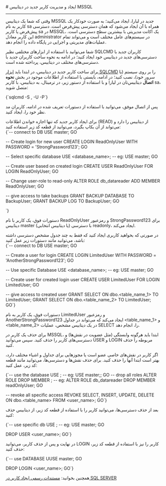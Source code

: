 

<Layout>
<Head>
<title>مستندات ایجاد و مدیریت کاربر جدید در دیتابیس MSSQL - لیارا</title>
<meta property="og:title" content="مستندات خدمات رایانش ابری لیارا" />
<meta property="og:description" content="مستندات ایجاد و مدیریت کاربر جدید در دیتابیس MSSQL"  />
<meta property="og:image" content="https://media.liara.ir/logos/liara-poster.jpg" />
</Head>
# ایجاد و مدیریت کاربر جدید در دیتابیس MSSQL
<hr className="mb-2" />

وقتی که شما یک دیتابیس MSSQL جدید در لیارا، ایجاد می‌کنید؛ به صورت خودکار یک کاربر به نام sa همراه با آن ایجاد می‌شود که همان دسترسی پیش‌فرض است.
دسترسی پیش‌فرض یا کاربر <Important>sa</Important> در MSSQL، یک اکانت مدیریتی با بیشترین سطح دسترسی است. این کاربر معادل administrator در سیستم‌های عامل مختلف است و می‌تواند تمام عملیات‌های مدیریتی و اجرایی در پایگاه داده را انجام دهد.
<div className="h-2" />

شما می‌توانید با استفاده از ابزارهای مختلفی نظیر SQLCMD کاربران جدید با دسترسی‌های جدید 
در دیتابیس خود ایجاد کنید؛ در ادامه به نحوه ساخت کاربران جدید با دسترسی‌های مختلف در دیتابیس، پرداخته شده است.
<div className="h-2" />

برای ساخت کاربر جدید در دیتابیس، در ابتدا باید <a href="/dbaas/mssql/how-tos/connect-via-cli/sqlcmd" className="text-[#2196f3]">ابزار SQLCMD</a> را بر روی سیستم (یا سرور خود)، نصب کنید؛ در ادامه، بایستی با استفاده از اطلاعات موجود در بخش **نحوه اتصال** دیتابیس‌تان در لیارا و با استفاده از دستور زیر، در ترمینال، به دیتابیس، با کاربر sa، متصل شوید: 

<div className="h-4" />
    <div dir='ltr'>
    <Highlight className="bash">
        {`sqlcmd -S <host_name>,<port> -U<user_name> -P<password>`}
    </Highlight>
    </div>
<div className="h-4" />

پس از اتصال موفق، می‌توانید با استفاده از دستورات تعریف شده در ادامه، کاربران مد نظر خود را، ایجاد کنید.

<Section id="create-readonly-user" title="ساخت کاربر با دسترسی Read-Only " />
برای ایجاد کاربر جدید که تنها اجازه خواندن اطلاعات (READ) از دیتابیس را دارد و می‌تواند از آن بکاپ بگیرد، 
می‌توانید از قطعه کد زیر استفاده کنید:

<div className="h-4" />
    <div dir='ltr'>
    <Highlight className="SQL">
        {`-- connect to DB
USE master;
GO

-- Create login for new user
CREATE LOGIN ReadOnlyUser
WITH PASSWORD = 'StrongPassword123';
GO

-- Select specific database
USE <database_name>; -- eg: USE master; 
GO

-- Create user based on created login
CREATE USER ReadOnlyUser
FOR LOGIN ReadOnlyUser;
GO

-- Change user-role to read-only
ALTER ROLE db_datareader ADD MEMBER ReadOnlyUser;
GO

-- give access to take backups
GRANT BACKUP DATABASE TO BackupUser;
GRANT BACKUP LOG TO BackupUser;
GO

`}
    </Highlight>
    </div>
<div className="h-4" />

دستورات فوق، یک کاربر با نام <Important>ReadOnlyUser</Important> و رمزعبور <Important>StrongPassword123</Important> برای دیتابیس master (یا دیتابیس انتخابی) با دسترسی readonly، ایجاد می‌کند.


<Section id="create-limited-user" title="ساخت کاربر با دسترسی محدود به برخی جداول" />
در صورتی که بخواهید کاربری ایجاد کنید که فقط به چند جدول مشخص دسترسی داشته باشد، می‌توانید مانند دستورات زیر عمل کنید:


<div className="h-4" />
    <div dir='ltr'>
    <Highlight className="sql">
        {`-- connect to DB
USE master;
GO

-- Create a user for login
CREATE LOGIN LimitedUser
WITH PASSWORD = 'AnotherStrongPassword123';
GO

-- Use specific Database
USE <database_name>; -- eg: USE master;
GO

-- Create user for created login user
CREATE USER LimitedUser
FOR LOGIN LimitedUser;
GO

-- give access to created user
GRANT SELECT ON dbo.<table_name_1> TO LimitedUser;
GRANT SELECT ON dbo.<table_name_2> TO LimitedUser;
GO`}
    </Highlight>
    </div>
<div className="h-4" />

دستورات فوق، یک کاربر به نام <Important>LimitedUser</Important> و رمزعبور <Important>AnotherStrongPassword123</Important> ایجاد می‌کند که می‌تواند 
در جداول \<table_name_1\> و \<table_name_2\> در یک دیتابیس مشخص، عملیات <Important>SELECT</Important> را، انجام دهد.

<Section id="delete-user" title="حذف یک کاربر" />
برای حذف یک کاربر در MSSQL، ابتدا باید هرگونه وابستگی (مثل عضویت در نقش‌ها) و دسترسی‌های کاربر را حذف کنید. سپس می‌توانید <Important>USER</Important> و <Important>LOGIN</Important> مربوطه را حذف کنید.

اگر کاربر در نقش‌های خاصی عضو است یا مجوزهایی برای جداول و اشیاء مختلف دارد، بهتر است ابتدا آنها را حذف کنید. برای حذف نقش‌ها و دسترسی‌ها، می‌توانید مانند قطعه کد زیر، عمل کنید:


<div className="h-4" />
<div dir='ltr'>
    <Highlight className="sql">
        {`-- use the database
USE <database_name>; -- eg: USE master;;
GO
-- drop all roles
ALTER ROLE <role_name> DROP MEMBER <user_name>; -- eg: ALTER ROLE db_datareader DROP MEMBER readOnlyUser;
GO

-- revoke all specific access
REVOKE SELECT, INSERT, UPDATE, DELETE ON dbo.<table_name> FROM <user_name>;
GO`}
    </Highlight>
</div>
<div className="h-4" />

بعد از حذف دسترسی‌ها، می‌توانید کاربر را با استفاده از قطعه کد زیر، از دیتابیس حذف کنید:
<div className="h-4" />
<div dir='ltr'>
    <Highlight className="sql">
        {`-- use specific db
USE <database_name>; -- eg: USE master;
GO

DROP USER <user_name>;
GO`}
    </Highlight>
</div>
<div className="h-4" />

در نهایت و پس از حذف کاربر، می‌توانید LOGIN کاربر را نیز با استفاده از قطعه کد زیر، حذف کنید: 
<div className="h-4" />
<div dir='ltr'>
    <Highlight className="sql">
        {`-- use DATABASE
UUSE master;
GO

DROP LOGIN <user_name>;
GO`}
    </Highlight>
</div>
<div className="h-4" />

<Alert variant="success">
<p>
همچنین بخوانید: <a href="https://learn.microsoft.com/en-us/sql/relational-databases/security/authentication-access/create-a-database-user?view=sql-server-ver16" className="text-[#2196f3]">مستندات رسمی ایجاد کاربر در SQL SERVER</a>
</p>
</Alert>

</Layout>